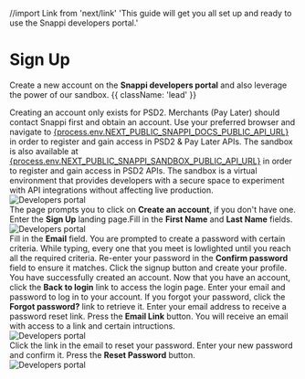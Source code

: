 //import Link from 'next/link'
  'This guide will get you all set up and ready to use the Snappi developers portal.'

# Sign Up
Create a new account on the <strong>Snappi developers portal</strong> and also leverage the power of our sandbox.  {{ className: 'lead' }}

<Bulb>
Creating an account only exists for PSD2. Merchants (Pay Later) should contact Snappi first and obtain an account.
</Bulb>

<Steps>
  <Step number={1} title="Enter the Snappi developers portal.">
    Use your preferred browser and navigate to <a target='_blank' href={process.env.NEXT_PUBLIC_SNAPPI_DOCS_PUBLIC_API_URL} className="text-teal-500 hover:underline">{process.env.NEXT_PUBLIC_SNAPPI_DOCS_PUBLIC_API_URL}</a> in order to register and gain access in PSD2 & Pay Later APIs.

  <EnvironmentSpecificContent environment="UAT">
    The sandbox is also available at <a target='_blank' href={process.env.NEXT_PUBLIC_SNAPPI_SANDBOX_PUBLIC_API_URL} className="text-teal-500 hover:underline">{process.env.NEXT_PUBLIC_SNAPPI_SANDBOX_PUBLIC_API_URL}</a> in order to register and gain access in PSD2 APIs.
  </EnvironmentSpecificContent>
    <Note>
    The sandbox is a virtual environment that provides developers with a secure space to experiment with API integrations without affecting live production.
    </Note>
    <div className="mt-4">
      <Image 
        src="/snappiDev-login.webp" 
        alt="Developers portal" 
        width={800} 
        height={600} 
        sizes="(max-width: 800px) 100vw, 800px"
      />
    </div>
  </Step>
 
  
  <Step number={2} title="Create an account. ">
    The page prompts you to click on <strong>Create an account</strong>, if you don't have one.
  </Step>
  
  <Step number={3} title="Submit your personal information.">
    Enter the <strong>Sign Up</strong> landing page.Fill in the <strong>First Name</strong> and <strong>Last Name</strong> fields.
    <div className="mt-4">
      <Image 
        src="/snappiDev-signup.webp" 
        alt="Developers portal" 
        width={800} 
        height={600} 
        sizes="(max-width: 800px) 100vw, 800px"
      />
    </div>
  </Step>
  <Step number={4} title="Enter your email address.">
    Fill in the <strong>Email</strong> field.
  </Step> 
  <Step number={5} title="Create a password.">
    You are prompted to create a password with certain criteria. While typing, every one that you meet is lowlighted until you reach all the required criteria.
  </Step>   
  <Step number={6} title="Confirm your newly formed password.">
    Re-enter your password in the <strong>Confirm password</strong> field to ensure it matches.
  </Step>
  <Step number={7} title="Complete the Sign Up.">
    Click the signup button and create your profile.
  </Step> 
  <Step number={8} title="You are all set!">
    You have successfully created an account.
  </Step>
  <Step number={9} title="Access the login page.">
    Now that you have an account, click the <strong>Back to login</strong> link to access the login page.
  </Step>
  <Step number={10} title="Login to your account.">
    Enter your email and password to log in to your account.
  </Step>
  <Step number={11} title="Forgot password?">
      If you forgot your password, click the <strong>Forgot password?</strong> link to retrieve it.
  </Step>
  <Step number={12} title="Reset your password.">
    Enter your email address to receive a password reset link. Press the <strong>Email Link</strong> button. You will receive an email with access to a link and certain intructions.
    <div className="mt-4">
      <Image 
        src="/snappiDev-reset-pwd.webp" 
        alt="Developers portal" 
        width={800} 
        height={600} 
        sizes="(max-width: 800px) 100vw, 800px"
      />
    </div>
  </Step>
  <Step number={13} title="Check your email.">
    Click the link in the email to reset your password. Enter your new password and confirm it. Press the <strong>Reset Password</strong> button.
    <div className="mt-4">
      <Image 
        src="/snappiDev-reset-pwd-success.webp" 
        alt="Developers portal" 
        width={800} 
        height={600}
        sizes="(max-width: 800px) 100vw, 800px"
      />
    </div>
  </Step>
</Steps>


